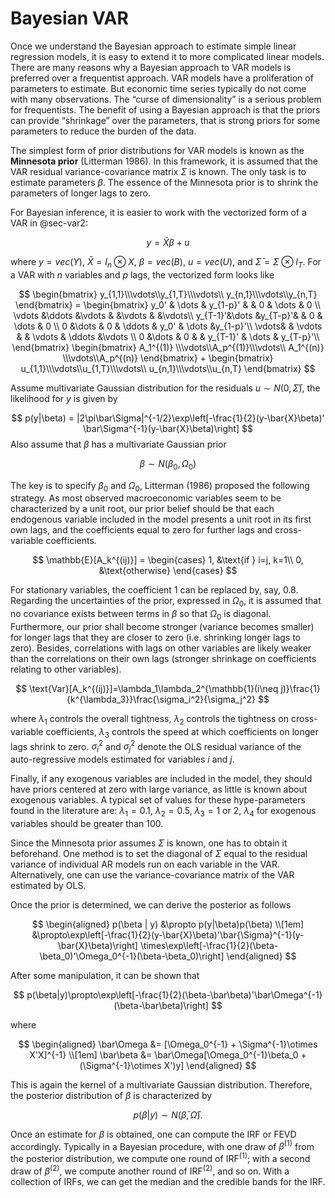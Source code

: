 # Bayesian VAR

Once we understand the Bayesian approach to estimate simple linear
regression models, it is easy to extend it to more complicated linear
models. There are many reasons why a Bayesian approach to VAR models is
preferred over a frequentist approach. VAR models have a proliferation
of parameters to estimate. But economic time series typically do not
come with many observations. The "curse of dimensionality" is a serious
problem for frequentists. The benefit of using a Bayesian approach is
that the priors can provide "shrinkage" over the parameters, that is
strong priors for some parameters to reduce the burden of the data.

The simplest form of prior distributions for VAR models is known as the
**Minnesota prior** (Litterman 1986). In this framework, it is assumed
that the VAR residual variance-covariance matrix $\Sigma$ is known. The
only task is to estimate parameters $\beta$. The essence of the
Minnesota prior is to shrink the parameters of longer lags to zero.

For Bayesian inference, it is easier to work with the vectorized form of
a VAR in @sec-var2:

$$
y = \bar{X}\beta + u
$$

where $y = vec(Y)$, $\bar{X} = I_n \otimes X$, $\beta = vec(B)$,
$u = vec(U)$, and $\bar\Sigma = \Sigma\otimes I_T$. For a VAR with $n$
variables and $p$ lags, the vectorized form looks like

$$
\begin{bmatrix}
y_{1,1}\\\vdots\\y_{1,T}\\\vdots\\
y_{n,1}\\\vdots\\y_{n,T}
\end{bmatrix} = 
\begin{bmatrix}
y_0' & \dots & y_{1-p}' & & 0 & \dots & 0 \\
\vdots &\ddots &\vdots & &\vdots & &\vdots\\
y_{T-1}'&\dots &y_{T-p}'& & 0 & \dots & 0 \\
0 &\dots & 0 & \ddots & y_0' & \dots &y_{1-p}'\\
\vdots& & \vdots & & \vdots & \ddots &\vdots \\
0 &\dots & 0 & & y_{T-1}' & \dots & y_{T-p}'\\
\end{bmatrix}
\begin{bmatrix}
A_1^{(1)} \\\vdots\\A_p^{(1)}\\\vdots\\ 
A_1^{(n)} \\\vdots\\A_p^{(n)}
\end{bmatrix} +
\begin{bmatrix}
u_{1,1}\\\vdots\\u_{1,T}\\\vdots\\
u_{n,1}\\\vdots\\u_{n,T}
\end{bmatrix}
$$

Assume multivariate Gaussian distribution for the residuals
$u\sim N(0, \bar\Sigma)$, the likelihood for $y$ is given by

$$
p(y|\beta) = |2\pi\bar\Sigma|^{-1/2}\exp\left[-\frac{1}{2}(y-\bar{X}\beta)'
\bar\Sigma^{-1}(y-\bar{X}\beta)\right]
$$ Also assume that $\beta$ has a multivariate Gaussian prior

$$
\beta \sim N(\beta_0, \Omega_0)
$$

The key is to specify $\beta_0$ and $\Omega_0$, Litterman (1986)
proposed the following strategy. As most observed macroeconomic
variables seem to be characterized by a unit root, our prior belief
should be that each endogenous variable included in the model presents a
unit root in its first own lags, and the coefficients equal to zero for
further lags and cross-variable coefficients.

$$
\mathbb{E}[A_k^{(ij)}] = \begin{cases}
1, &\text{if } i=j, k=1\\
0, &\text{otherwise}
\end{cases}
$$

For stationary variables, the coefficient $1$ can be replaced by, say,
$0.8$. Regarding the uncertainties of the prior, expressed in
$\Omega_0$, it is assumed that no covariance exists between terms in
$\beta$ so that $\Omega_0$ is diagonal. Furthermore, our prior shall
become stronger (variance becomes smaller) for longer lags that they are
closer to zero (i.e. shrinking longer lags to zero). Besides,
correlations with lags on other variables are likely weaker than the
correlations on their own lags (stronger shrinkage on coefficients
relating to other variables).

$$
\text{Var}[A_k^{(ij)}]=\lambda_1\lambda_2^{\mathbb{1}(i\neq j)}\frac{1}{k^{\lambda_3}}\frac{\sigma_i^2}{\sigma_j^2}
$$

where $\lambda_1$ controls the overall tightness, $\lambda_2$ controls
the tightness on cross-variable coefficients, $\lambda_3$ controls the
speed at which coefficients on longer lags shrink to zero. $\sigma_i^2$
and $\sigma_j^2$ denote the OLS residual variance of the auto-regressive
models estimated for variables $i$ and $j$.

Finally, if any exogenous variables are included in the model, they
should have priors centered at zero with large variance, as little is
known about exogenous variables. A typical set of values for these
hype-parameters found in the literature are: $\lambda_1=0.1$,
$\lambda_2=0.5$, $\lambda_3=1\text{ or } 2$, $\lambda_4$ for exogenous
variables should be greater than $100$.

Since the Minnesota prior assumes $\Sigma$ is known, one has to obtain
it beforehand. One method is to set the diagonal of $\Sigma$ equal to
the residual variance of individual AR models run on each variable in
the VAR. Alternatively, one can use the variance-covariance matrix of
the VAR estimated by OLS.

Once the prior is determined, we can derive the posterior as follows

$$
\begin{aligned}
p(\beta | y) &\propto p(y|\beta)p(\beta) \\[1em]
&\propto\exp\left[-\frac{1}{2}(y-\bar{X}\beta)'\bar{\Sigma}^{-1}(y-\bar{X}\beta)\right]
\times\exp\left[-\frac{1}{2}(\beta-\beta_0)'\Omega_0^{-1}(\beta-\beta_0)\right] 
\end{aligned}
$$

After some manipulation, it can be shown that

$$
p(\beta|y)\propto\exp\left[-\frac{1}{2}(\beta-\bar\beta)'\bar\Omega^{-1}(\beta-\bar\beta)\right] 
$$

where

$$
\begin{aligned}
\bar\Omega &= [\Omega_0^{-1} + \Sigma^{-1}\otimes X'X]^{-1} \\[1em]
\bar\beta &= \bar\Omega[\Omega_0^{-1}\beta_0 + (\Sigma^{-1}\otimes X')y]
\end{aligned}
$$

This is again the kernel of a multivariate Gaussian distribution.
Therefore, the posterior distribution of $\beta$ is characterized by

$$
p(\beta|y) \sim N(\bar\beta, \bar\Omega).
$$

Once an estimate for $\beta$ is obtained, one can compute the IRF or
FEVD accordingly. Typically in a Bayesian procedure, with one draw of
$\beta^{(1)}$ from the posterior distribution, we compute one round of
$\text{IRF}^{(1)}$; with a second draw of $\beta^{(2)}$, we compute
another round of $\text{IRF}^{(2)}$, and so on. With a collection of
IRFs, we can get the median and the credible bands for the IRF.

